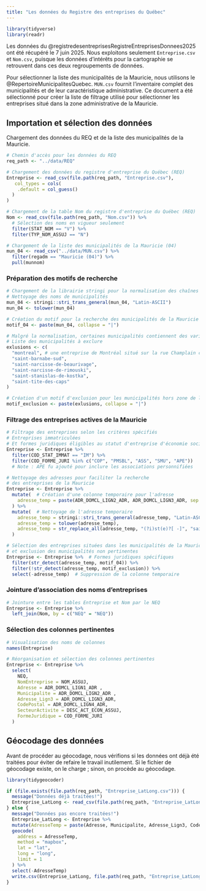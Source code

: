 ```yaml
---
title: "Les données du Registre des entreprises du Québec"
---
```


```r
library(tidyverse)
library(readr)
```

Les données du @registredesentreprisesRegistreEntreprisesDonnees2025 ont été récupéré le 7&nbsp;juin&nbsp;2025. Nous exploitons seulement `Entreprise.csv` et `Nom.csv`, puisque les données d’intérêts pour la cartographie se retrouvent dans ces deux regroupements de données.

Pour sélectionner la liste des municipalités de la Mauricie, nous utilisons le @RepertoireMunicipalitesQuebec. `MUN.csv` fournit l’inventaire complet des municipalités et de leur caractéristique administrative. Ce document a été sélectionné pour créer la liste de filtrage utilisé pour sélectionner les entreprises situé dans la zone administrative de la Mauricie.

## Importation et sélection des données

Chargement des données du REQ et de la liste des municipalités de la Mauricie.

```r
# Chemin d'accès pour les données du REQ
req_path <- "../data/REQ"

# Chargement des données du registre d'entreprise du Québec (REQ)
Entreprise <- read_csv(file.path(req_path, "Entreprise.csv"),
   col_types = cols(
    .default = col_guess()
  )
)

# Chargement de la table Nom du registre d'entreprise du Québec (REQ)
Nom <- read_csv(file.path(req_path, "Nom.csv")) %>%
  # Sélection des noms en vigueur seulement
  filter(STAT_NOM == "V") %>%  
  filter(TYP_NOM_ASSUJ == "N")

# Chargement de la liste des municipalités de la Mauricie (04)
mun_04 <- read_csv("../data/MUN.csv") %>%
  filter(regadm == "Mauricie (04)") %>%
  pull(munnom)
```

### Préparation des motifs de recherche

```r
# Chargement de la librairie stringi pour la normalisation des chaînes de caractères
# Nettoyage des noms de municipalités
mun_04 <- stringi::stri_trans_general(mun_04, "Latin-ASCII")
mun_04 <- tolower(mun_04)

# Création du motif pour la recherche des municipalités de la Mauricie
motif_04 <- paste(mun_04, collapse = "|")
```


```r
# Malgré la normalisation, certaines municipalités contiennent des variations comme "saint-narcisse" ou "saint-tite", etc.
# Liste des municipalités à exclure
exlusions <- c(
  "montreal", # une entreprise de Montréal situé sur la rue Champlain capturée par erreur
  "saint-barnabe-sud",
  "saint-narcisse-de-beaurivage",
  "saint-narcisse-de-rimouski",
  "saint-stanislas-de-kostka", 
  "saint-tite-des-caps"
)

# Création d'un motif d'exclusion pour les municipalités hors zone de la Mauricie
motif_exclusion <- paste(exlusions, collapse = "|")
```


### Filtrage des entreprises actives de la Mauricie

```r
# Filtrage des entreprises selon les critères spécifiés
# Entreprises immatriculées
# Et formes juridiques éligibles au statut d'entreprise d'économie sociale
Entreprise <- Entreprise %>%
  filter(COD_STAT_IMMAT == "IM") %>%
  filter(COD_FORME_JURI %in% c("COP", "PMSBL", "ASS", "SMU", "APE")) 
  # Note : APE fu ajouté pour inclure les associations personnifiées

# Nettoyage des adresses pour faciliter la recherche
# des entreprises de la Mauricie
Entreprise <- Entreprise %>%
  mutate(  # Création d'une colonne temporaire pour l'adresse
    adresse_temp = paste(ADR_DOMCL_LIGN2_ADR, ADR_DOMCL_LIGN3_ADR, sep = " ")
  ) %>%
  mutate(  # Nettoyage de l'adresse temporaire
    adresse_temp = stringi::stri_trans_general(adresse_temp, "Latin-ASCII"),
    adresse_temp = tolower(adresse_temp),
    adresse_temp = str_replace_all(adresse_temp, "(?i)st(e)?[ -]", "saint\\1-")
  )

# Sélection des entreprises situées dans les municipalités de la Mauricie
# et exclusion des municipalités non pertinentes
Entreprise <- Entreprise %>%  # Formes juridiques spécifiques
  filter(str_detect(adresse_temp, motif_04)) %>%
  filter(!str_detect(adresse_temp, motif_exclusion)) %>%
  select(-adresse_temp)  # Suppression de la colonne temporaire
```


### Jointure d'association des noms d'entreprises

```r
# Jointure entre les tables Entreprise et Nom par le NEQ
Entreprise <- Entreprise %>%
  left_join(Nom, by = c("NEQ" = "NEQ"))
```

### Sélection des colonnes pertinentes

```r
# Visualisation des noms de colonnes
names(Entreprise)

# Réorganisation et sélection des colonnes pertinentes
Entreprise <- Entreprise %>%
  select(
    NEQ,
    NomEntreprise = NOM_ASSUJ,
    Adresse = ADR_DOMCL_LIGN1_ADR ,
    Municipalite = ADR_DOMCL_LIGN2_ADR ,
    Adresse_Lign3 = ADR_DOMCL_LIGN3_ADR,
    CodePostal = ADR_DOMCL_LIGN4_ADR,
    SecteurActivite = DESC_ACT_ECON_ASSUJ,
    FormeJuridique = COD_FORME_JURI
  )
```

## Géocodage des données

Avant de procéder au géocodage, nous vérifions si les données ont déjà été traitées pour éviter de refaire le travail inutilement. Si le fichier de géocodage existe, on le charge ; sinon, on procède au géocodage.

```r
library(tidygeocoder)

if (file.exists(file.path(req_path, "Entreprise_LatLong.csv"))) {
  message("Données déjà traitées!")
  Entreprise_LatLong <- read_csv(file.path(req_path, "Entreprise_LatLong.csv"))
} else {
  message("Données pas encore traitées!")
  Entreprise_LatLong <- Entreprise %>%
  mutate(AdresseTemp = paste(Adresse, Municipalite, Adresse_Lign3, CodePostal, sep = " ")) %>%
  geocode(
    address = AdresseTemp,
    method = "mapbox",
    lat = "lat",
    long = "long",
    limit = 1
  ) %>%
  select(-AdresseTemp)
  write.csv(Entreprise_LatLong, file.path(req_path, "Entreprise_LatLong.csv"), row.names = FALSE)
}
```
